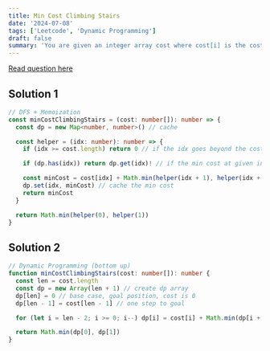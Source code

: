 ```yaml
---
title: Min Cost Climbing Stairs
date: '2024-07-08'
tags: ['Leetcode', 'Dynamic Programming']
draft: false
summary: 'You are given an integer array cost where cost[i] is the cost of ith step on a staircase. Once you pay the cost, you can either climb one or two steps. You can either start from the step with index 0, or the step with index 1. Return the minimum cost to reach the top of the floor.'
---
```


[Read question here](https://leetcode.com/problems/min-cost-climbing-stairs/description/)

## Solution 1

```typescript
// DFS + Memoization
const minCostClimbingStairs = (cost: number[]): number => {
  const dp = new Map<number, number>() // cache

  const helper = (idx: number): number => {
    if (idx >= cost.length) return 0 // if the idx goes beyond the cost array, return 0 as it reaches the top

    if (dp.has(idx)) return dp.get(idx)! // if the min cost at given index has been cached, return the cache

    const minCost = cost[idx] + Math.min(helper(idx + 1), helper(idx + 2)) // get the min cost, minCost = cost at current index + Math.min(minCost one step away, minCost two steps away)
    dp.set(idx, minCost) // cache the min cost
    return minCost
  }

  return Math.min(helper(0), helper(1))
}
```

## Solution 2

```typescript
// Dynamic Programming (bottom up)
function minCostClimbingStairs(cost: number[]): number {
  const len = cost.length
  const dp = new Array(len + 1) // create dp array
  dp[len] = 0 // base case, goal position, cost is 0
  dp[len - 1] = cost[len - 1] // one step to goal

  for (let i = len - 2; i >= 0; i--) dp[i] = cost[i] + Math.min(dp[i + 1], dp[i + 2]) // // get the min cost at index i, minCost = cost at current index + Math.min(minCost one step away, minCost two steps away)

  return Math.min(dp[0], dp[1])
}
```

